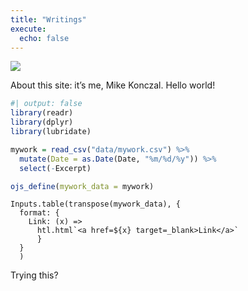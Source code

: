 ```yaml
---
title: "Writings"
execute:
  echo: false
---
```


![](images/image-230407671.png)

About this site: it's me, Mike Konczal. Hello world!


```r
#| output: false
library(readr)
library(dplyr)
library(lubridate)

mywork = read_csv("data/mywork.csv") %>%
  mutate(Date = as.Date(Date, "%m/%d/%y")) %>%
  select(-Excerpt)

ojs_define(mywork_data = mywork)
```

```ojs
Inputs.table(transpose(mywork_data), {
  format: {
    Link: (x) =>
      htl.html`<a href=${x} target=_blank>Link</a>`
      }
  }
  )
```

Trying this?